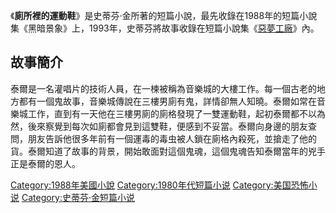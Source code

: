 {{Infobox Book 
|書名      =
廁所裡的運動鞋|圖像      =
|圖像說明  =
|作者      = [[史蒂芬·金|史蒂芬·金]]
|原名      =Sneakers|中文書名  = 
廁所裡的運動鞋|出版地    = {{USA}}
|語言      = [[英語|英語]]
|題材      = [[短篇小說|短篇小說]]<br>[[恐怖小說|恐怖小說]]
|類型      =
|出版者    = 
|出版日期  = 1988年
}}

《'''廁所裡的運動鞋'''》是史蒂芬·金所著的短篇小說，最先收錄在1988年的短篇小說集《黑暗景象》上，1993年，史蒂芬將故事收錄在短篇小說集《[[惡夢工廠|惡夢工廠]]》內。

==故事簡介==
泰爾是一名灌唱片的技術人員，在一楝被稱為音樂城的大樓工作。每一個古老的地方都有一個鬼故事，音樂城傳說在三樓男廁有鬼，詳情卻無人知曉。泰爾如常在音樂城工作，直到有一天他在三樓男廁的廁格發現了一雙運動鞋，起初泰爾都不以為然，後來察覺到每次如廁都會見到這雙鞋，便感到不妥當。泰爾向身邊的朋友查問，朋友告訴他很多年前有一個運毒的毒虫被人鎖在廁格內殺死，並搶走了他的貨。泰爾知道了故事的背景，開始敢面對這個鬼魂，這個鬼魂告知泰爾當年的兇手正是泰爾的恩人。
{{惡夢工廠}}

{{史蒂芬·金}}

[[Category:1988年美國小說|Category:1988年美國小說]]
[[Category:1980年代短篇小说|Category:1980年代短篇小说]]
[[Category:美国恐怖小说|Category:美国恐怖小说]]
[[Category:史蒂芬·金短篇小说|Category:史蒂芬·金短篇小说]]